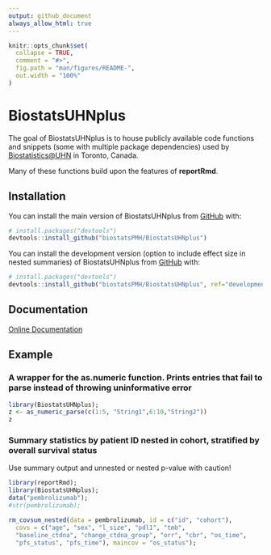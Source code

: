```yaml
---
output: github_document
always_allow_html: true
---
```


<!-- This file is used to create README.md
Note that the README.md document may need updating to change
'\<0.001' to '<0.001'. 
-->

```r
knitr::opts_chunk$set(
  collapse = TRUE,
  comment = "#>",
  fig.path = "man/figures/README-",
  out.width = "100%"
)

```

# BiostatsUHNplus

The goal of BiostatsUHNplus is to house publicly available code functions and snippets (some with multiple package dependencies) 
used by [Biostatistics@UHN](https://www.biostatspm.com/) in Toronto, Canada.

Many of these functions build upon the features of **reportRmd**.

## Installation

You can install the main version of BiostatsUHNplus from [GitHub](https://github.com/) with:


``` r
# install.packages("devtools")
devtools::install_github("biostatsPMH/BiostatsUHNplus")
```

You can install the development version (option to include effect size in nested summaries) of BiostatsUHNplus from [GitHub](https://github.com/) with:


``` r
# install.packages("devtools")
devtools::install_github("biostatsPMH/BiostatsUHNplus", ref="development")
```

## Documentation

[Online Documentation](https://biostatsPMH.github.io/BiostatsUHNplus/)

## Example

### A wrapper for the as.numeric function. Prints entries that fail to parse instead of throwing uninformative error

```r
library(BiostatsUHNplus);
z <- as_numeric_parse(c(1:5, "String1",6:10,"String2"))
z

```


### Summary statistics by patient ID nested in cohort, stratified by overall survival status

Use summary output and unnested or nested p-value with caution!

```r
library(reportRmd);
library(BiostatsUHNplus);
data("pembrolizumab");
#str(pembrolizumab);

rm_covsum_nested(data = pembrolizumab, id = c("id", "cohort"), 
  covs = c("age", "sex", "l_size", "pdl1", "tmb", 
  "baseline_ctdna", "change_ctdna_group", "orr", "cbr", "os_time",
  "pfs_status", "pfs_time"), maincov = "os_status");

```


